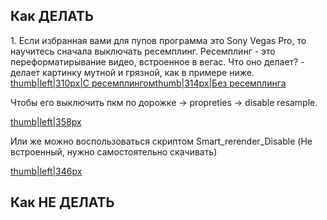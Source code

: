 ==Как ДЕЛАТЬ==


1. Если избранная вами для пупов программа это Sony Vegas Pro, то научитесь сначала выключать ресемплинг. Ресемплинг - это переформатирывание видео, встроенное в вегас. Что оно делает? - делает картинку мутной и грязной, как в примере ниже. 
​​​​
[[Файл:Resample.jpg|thumb|left|310px|С ресемплингом]][[Файл:Without.jpg|thumb|314px|Без ресемплинга]]













Чтобы его выключить пкм по дорожке -> propreties -> disable resample.


[[Файл:2018-04-21_17-13-28.png|thumb|left|358px]]





























Или же можно воспользоваться скриптом Smart_rerender_Disable (Не встроенный, нужно самостоятельно скачивать)




[[Файл:2018-04-21_17-34-22.png|thumb|left|346px]]






















==Как НЕ ДЕЛАТЬ==